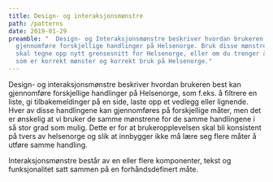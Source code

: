 ```yaml
---
title: Design- og interaksjonsmønstre
path: /patterns
date: 2019-01-29
preamble: "  Design- og Interaksjonsmønstre beskriver hvordan brukeren best kan
  gjennomføre forskjellige handlinger på Helsenorge. Bruk disse mønstrene om du
  skal tegne opp nytt grensesnitt for Helsenorge, eller om du trenger å vite hva
  som er korrekt mønster og korrekt bruk på Helsenorge."
---
```

Design- og interaksjonsmønstre beskriver hvordan brukeren best kan gjennomføre forskjellige handlinger på Helsenorge, som f.eks. å filtrere en liste, gi tilbakemeldinger på en side, laste opp et vedlegg eller lignende. Hver av disse handlingene kan gjennomføres på forskjellige måter, men det er ønskelig at vi bruker de samme mønstrene for de samme handlingene i så stor grad som mulig. Dette er for at brukeropplevelsen skal bli konsistent på tvers av helsenorge og slik at innbygger ikke må lære seg flere måter å utføre samme handling.

Interaksjonsmønstre består av en eller flere komponenter, tekst og   funksjonalitet satt sammen på en forhåndsdefinert måte.